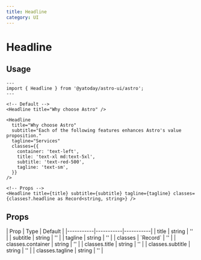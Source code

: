 ```yaml
---
title: Headline
category: UI
---
```



# Headline

<div className="space-y-12">
  <Demo title="Default">
    <Headline
      title="Why choose Astro"
      subtitle="Each of the following features enhances Astro's value proposition."
      tagline="Services"
    />
  </Demo>
</div>

## Usage

```astro
---
import { Headline } from '@yatoday/astro-ui/astro';
---

<!-- Default -->
<Headline title="Why choose Astro" />

<Headline
  title="Why choose Astro"
  subtitle="Each of the following features enhances Astro's value proposition."
  tagline="Services"
  classes={{
    container: 'text-left',
    title: 'text-xl md:text-5xl',
    subtitle: 'text-red-500',
    tagline: 'text-sm',
  }}
/>

<!-- Props -->
<Headline title={title} subtitle={subtitle} tagline={tagline} classes={classes?.headline as Record<string, string>} />
```

## Props

<div className="overflow-x-auto">
  <div className="min-w-xl">
    | Prop      | Type      | Default   |
    |-----------|-----------|-----------|
    | title | string | '' |
    | subtitle | string | '' |
    | tagline | string | '' |
    | classes | `Record<string, string>` | '' |
    | classes.container | string | '' |
    | classes.title | string | '' |
    | classes.subtitle | string | '' |
    | classes.tagline | string | '' |
  </div>
</div>

